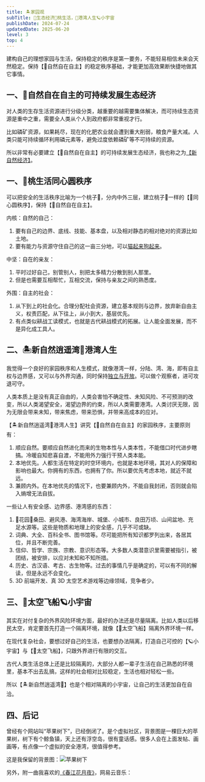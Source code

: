 ```yaml
---
title: 🏝️家园观
subTitle: 🌳生态经济🍑桃生活，🌅港湾人生🪐小宇宙
publishDate: 2024-07-24
updatedDate: 2025-06-20
level: 3
top: 4
---
```


建构自己的理想家园与生活，保持稳定的秩序是第一要务，不能轻易相信未来会天然稳定。保持【🌳自然自在自主】的稳定秩序基础，才能更加高效果断快捷地做其它事情。

## 一、🌳自然自在自主的可持续发展生态经济

对人类的生存生活资源进行分级分类，越重要的越需要集体解决，而可持续生态资源是重中之重，需要全人类从个人到政府都非常重视才行。

比如磷矿资源，如果耗尽，现在的化肥农业就会遭到重大削弱，粮食产量大减。人类只能可持续循环利用磷元素等，避免过度依赖磷矿等不可持续的资源。

所以非常有必要建立【🌳自然自在自主】的可持续发展生态经济，我也称之为[【新自然经济】](/xyy/20241008-新自然经济)。

## 一、🍑桃生活同心圆秩序

可以把安全的生活秩序比喻为一个桃子🍑，分内中外三层，建立桃子🍑一样的【🍑同心圆秩序】，保持【🌳自然自在自主】。

内核：自然的自己：

1. 要有自己的边界、底线、技能、基本盘，以及相对静态的相对绝对的资源比如土地。
2. 要有能力与资源守住自己的这一亩三分地，可以[猫起来狗起来](/xyy/20240724c)。

中坚：自在的亲友：

1. 平时过好自己，别管别人，别把太多精力分散到别人那里。
2. 但是也需要互相帮忙，互相交流，保持与亲友之间的熟悉度。

外围：自主的社会：

1. 从下到上的社会化。合理分配社会资源，建立基本规则与边界，放弃新自由主义，权责匹配，从下往上，从小到大，基层优先。
2. 有点类似耕战工读模式，也就是古代耕战模式的拓展。让人能全面发展，而不是异化成工具人。

## 二、🏝️新自然逍遥湾🌅港湾人生

我觉得一个良好的家园秩序和人生模式，就像港湾一样，分陆、湾、海，即有自主权与边界感，又可以与外界沟通，同时保持[独立与开放](/xyy/20240716b)。可以做个观察者，进可攻退可守。

人类本质上是没有真正自由的，人类会害怕不确定性、未知风险、不可预测的改变，所以人类渴望安全，渴望边界的约束，所以人类需要港湾。人类讨厌无限，因为无限会带来未知，带来焦虑，带来恐惧，并带来高成本的应对。

【🏝️新自然逍遥湾🌅港湾人生】讲究【🌳自然自在自主】的家园秩序，主要原则有：

1. 顺应自然。要顺应自然进化而来的生物本性与人类本性，不能借口时代进步瞎搞。冷暖自知悲喜自渡，不能用外力强行干预人类本能。
2. 本地优先。人都生活在特定的时空环境内，也就是本地环境，其对人的保障和影响也最大。你拥有的东西，也拥有了你。所以要优先考虑本地，就近不就远。
3. 兼顾内外。在本地优先的情况下，也要兼顾内外，不能自我封闭，否则就会陷入熵增无法自拔。

一些让人有安全感、边界感、港湾感的东西：

1. 🌸花园🌳桑田、避风港、海湾海岸、城堡、小城市、良田万顷、山间盆地、充足水源等。这些是物质和地理上的安全感，几乎不可或缺。
2. 词典、大全、百科全书、图书馆等。尽可能把所有知识都罗列出来，各居其位，并且不断完善。
3. 信仰、哲学、宗族、宗教、意识形态等。大多数人类潜意识里需要被指引，被团结，被安排，以应对未知和不知所措。
4. 历史、古汉语、考古、古生物等。过去的事情几乎是确定的，可以有不同的解读，但是永远不会变化。
5. 3D 前端开发、真 3D 太空艺术游戏等边缘领域，竞争者少。

## 三、🚀太空飞船🪐小宇宙

其实在对付复杂的外界风险环境方面，最好的办法还是尽量隔离。比如人类以后移民太空，肯定要首先打造一个隔离环境，就像【🚀太空飞船】隔离外界环境一样。

在现代复杂社会，要想过好自己的生活，也要想办法隔离，打造自己可控的【🪐小宇宙】与【🚀太空飞船】，只跟外界进行有限的交互。

古代人类生活总体上还是比较隔离的，大部分人都一辈子生活在自己熟悉的环境里，基本不出去乱搞，这样的社会相对比较稳定，生活也相对轻松一些。

所以【🏝️新自然逍遥湾🌅】也是个相对隔离的小宇宙，让自己的生活更加自在自洽。

## 四、后记

曾经有个网站叫“苹果树下”，已经倒闭了。是个虚拟社区，背景图是一棵巨大的苹果树，树下有个鲸鱼镇，天上还有浮空岛，很有童话感。很多人会在上面发帖、画画等，有点像一个虚拟的安全港湾，很值得参考。

这是我保留的背景图：![苹果树下](/images/shuxia.jpg)

另外，附一曲我喜欢的[《春江花月夜》](/audios/春江花月夜-古筝.mp3)，网易云音乐：

<MusicPlayer netease={5273867} />
